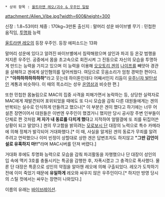  * 상위 항목 : [[울트라맨 레오/괴수 & 우주인 일람]]

attachment:/Alien_Vibe.jpg?width=600&height=300 

신장 : 1.8~53미터
체중 : 170kg~3만톤
출신지 : 말머리 성운 바이브별
무기 : 민첩한 움직임, [[투명]]화 능력

[[울트라맨 레오]]의 등장 우주인. 등장 에피소드는 13화

말머리 성운에 있다고 알려진 바이브별에서 침략해왔으며 살인과 파괴 등 온갖 범행을 저지른 우주인. 공중에서 몸을 초고속으로 회전시켜 그 진동으로 자신의 모습을 투명하게 만드는 능력을 가지고 있으며 이 능력을 이용해 [[오오토리 겐]]의 [[나이프]]를 빼앗아 경관을 살해하고 겐에게 살인혐의를 덮어씌웠다. 여담으로 웃음소리가 엄청 경박한 편이다.[* '''"아하하하하하하하"'''라고 웃는데 하이톤인데다 어째서인지 리듬이 [[우주닌자 발탄성인]] 계통과 비슷하다. 이 때의 목소리는 성우 [[온영삼]]과 비슷한 편.]

또한 민첩한 몸놀림으로 MAC의 집중 사격을 피해가면서 농락하는 등, 상당한 실력자로 MAC에게 재발견되어 포위되었을 때에도 또 다시 모습을 감춰 다른 대원들에게는 겐의 반복되는 실수로 인식하게 만들려고 했으나[* 이 부분은 겐이 했다고 하기에는 너무 어설픈 장면이어서 대원들은 이번엔 우주인이 했겠거니 했지만 당시 공사장 주변 인부들이 단체로 짠 것처럼 '''저 자가 내 동료를 다치게 했다'''고 지적하여 얼떨결에 또 죄를 뒤집어쓴 상황이 되고 말았다.] 겐의 무고함을 밝히려는 [[모로보시 단]] 대장의 노력으로 특수 카메라에 의해 정체가 발각되어 거대화했다.[* 이 때, 사실을 알게된 겐의 동료가 무죄를 알려주려고 연락했으나 이미 빈정이 상할대로 상한 겐은 답변조차도 하지않고 '''"그딴 감언이설로 유혹하지 마!!"'''라며 MAC시버를 던져 버렸다.]

거대화 후에도 투명화 능력으로 모습을 감춰 파괴활동을 자행했으나 단 대장이 성인의 입 속에 맥키 3호를 충돌시키는 특공을 감행한 후, 자폭시켰고 그 충격으로 폭사했다. 물론 단 대장은 특훈으로 성인의 약점을 알아챈 레오에 의해 구출되었다. 레오가 도착하기 전에 이미 죽었기 때문에 '''유일하게''' 레오와 싸우지 않은 우주인이다.[* 하지만 방영 당시의 스틸 컷에서는 싸우는 장면이 나와있다.] 

이름의 유래는 [[바이브레이션]].
